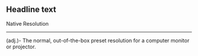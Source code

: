 == Headline text ==
Native Resolution

----
(adj.)- The normal, out-of-the-box preset resolution for a computer monitor or projector.